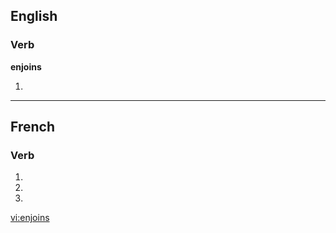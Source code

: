 ==English==

===Verb===
'''enjoins'''

# {{third-person singular of|[[enjoin]]}}

----

==French==

===Verb===
{{fr-verb-form}}

# {{form of|[[first-person|First-person]] [[singular]] [[present indicative]]|enjoindre|lang=French}}
# {{form of|[[second-person|Second-person]] [[singular]] [[present indicative]]|enjoindre|lang=French}}
# {{form of|Second-person singular [[imperative]]|enjoindre|lang=French}}

[[vi:enjoins]]